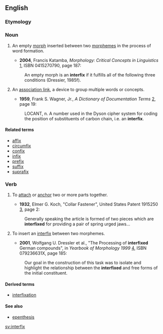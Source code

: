 ==English==

===Etymology===
{{inter-|fix}}

===Noun===
{{en-noun|interfixes}}

# {{morphology}} An empty [[morph]] inserted between two [[morphemes]] in the process of word formation.
#*'''2004''', Francis Katamba, ''Morphology: Critical Concepts in Linguistics'' [http://books.google.com/books?id=QBsKpjIh3J8C], ISBN 0415270790, page 187:
#:An empty morph is an '''interfix''' if it fulfills all of the following three conditions (Dressier, 1985f).
# {{computers|information retrieval|dated}} An [[association link]], a device to group multiple words or concepts.
#*'''1959''', Frank S. Wagner, Jr., ''A Dictionary of Documentation Terms'' [http://books.google.com/books?id=MlgZAAAAMAAJ], page 19:
#:LOCANT, n. A number used in the Dyson cipher system for coding the position of substituents of carbon chain, i.e. an '''interfix'''.

====Related terms====
*[[affix]]
*[[circumfix]]
*[[confix]]
*[[infix]]
*[[prefix]]
*[[suffix]]
*[[suprafix]]

===Verb===
{{en-verb|interfix|es}}

# {{engineering}} To [[attach]] or [[anchor]] two or more parts together.
#*'''1932''', Elmer G. Koch, "Collar Fastener", United States Patent 1915250 [http://www.google.com/patents?id=tpZPAAAAEBAJ], page 2:
#:Generally speaking the article is formed of two pieces which are '''interfixed''' for providing a pair of spring urged jaws...
# {{morphology}} To insert an [[interfix]] between two morphemes.
#*'''2001''', Wolfgang U. Dressler et al., "The Processing of '''interfixed''' German compounds", in ''Yearbook of Morphology 1999'' [http://books.google.com/books?id=igymN2VyWB8C], ISBN 079236631X, page 185:
#:Our goal in the construction of this task was to isolate and highlight the relationship between the '''interfixed''' and free forms of the initial constituent. 

====Derived terms====
*[[interfixation]]

====See also====
*[[epenthesis]]

[[sv:interfix]]